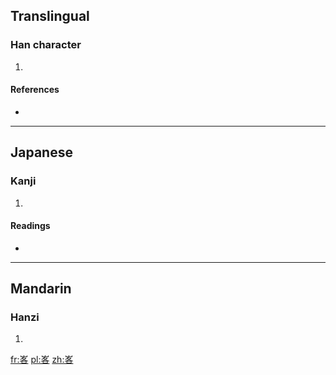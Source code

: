 ==Translingual==

===Han character===
{{Han char|rn=46|rad=山|as=06|sn=9|four=2260<sub>4</sub>|canj=山竹水口 (UHER)}}

# {{defn|Han|sort=山06}}

====References====
* {{Han ref|kx=0310.110|dkj=08022|dj=0610.170|hdz=10771.120|uh=5CC9|ud=23753|bh=CEA3|bd=52899}}

----

==Japanese==

===Kanji===
{{ja-kanji|grade=|rs=山06}}

# {{defn|Japanese|sort=山06}}

====Readings====
* {{ja-readings|on=[[がく]] (gaku), [[ぎゃく]] (gyaku)|kun=}}

----

==Mandarin==

===Hanzi===
{{cmn-hanzi|pin=[[ē]] ([[e1]])|wg=o<sup>1</sup>}}

# {{defn|Mandarin|sort=山06}}

[[fr:峉]]
[[pl:峉]]
[[zh:峉]]